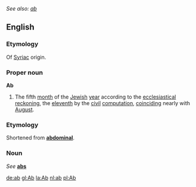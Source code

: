 {{Wikisource1911Enc|Ab}}
''See also: [[ab]]''
==English==
===Etymology===
Of [[Syriac]] origin.

=== Proper noun ===
'''Ab'''

#The fifth [[month]] of the [[Jewish]] [[year]] according to the [[ecclesiastical]] [[reckoning]], the [[eleventh]] by the [[civil]] [[computation]], [[coinciding]] nearly with [[August]].

===Etymology===
Shortened from '''[[abdominal]]'''.

=== Noun ===
''See'' '''[[abs]]'''

[[de:ab]]
[[gl:Ab]]
[[la:Ab]]
[[nl:ab]]
[[pl:Ab]]